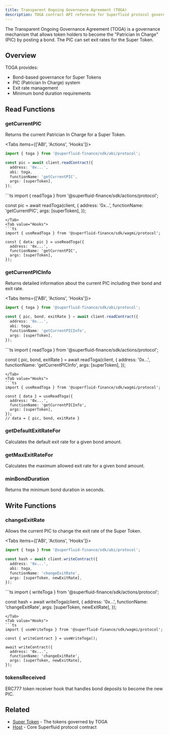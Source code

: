 ```yaml
---
title: Transparent Ongoing Governance Agreement (TOGA)
description: TOGA contract API reference for Superfluid protocol governance
---
```



The Transparent Ongoing Governance Agreement (TOGA) is a governance mechanism that allows token holders to become the "Patrician In Charge" (PIC) by posting a bond. The PIC can set exit rates for the Super Token.

## Overview

TOGA provides:
- Bond-based governance for Super Tokens
- PIC (Patrician In Charge) system
- Exit rate management
- Minimum bond duration requirements

## Read Functions

### getCurrentPIC

Returns the current Patrician In Charge for a Super Token.

<Tabs items={['ABI', 'Actions', 'Hooks']}>
<Tab value="ABI">
```ts
import { toga } from '@superfluid-finance/sdk/abi/protocol';

const pic = await client.readContract({
  address: '0x...',
  abi: toga,
  functionName: 'getCurrentPIC',
  args: [superToken],
});
```
</Tab>
<Tab value="Actions">
```ts
import { readToga } from '@superfluid-finance/sdk/actions/protocol';

const pic = await readToga(client, {
  address: '0x...',
  functionName: 'getCurrentPIC',
  args: [superToken],
});
```
</Tab>
<Tab value="Hooks">
```ts
import { useReadToga } from '@superfluid-finance/sdk/wagmi/protocol';

const { data: pic } = useReadToga({
  address: '0x...',
  functionName: 'getCurrentPIC',
  args: [superToken],
});
```
</Tab>
</Tabs>

### getCurrentPICInfo

Returns detailed information about the current PIC including their bond and exit rate.

<Tabs items={['ABI', 'Actions', 'Hooks']}>
<Tab value="ABI">
```ts
import { toga } from '@superfluid-finance/sdk/abi/protocol';

const { pic, bond, exitRate } = await client.readContract({
  address: '0x...',
  abi: toga,
  functionName: 'getCurrentPICInfo',
  args: [superToken],
});
```
</Tab>
<Tab value="Actions">
```ts
import { readToga } from '@superfluid-finance/sdk/actions/protocol';

const { pic, bond, exitRate } = await readToga(client, {
  address: '0x...',
  functionName: 'getCurrentPICInfo',
  args: [superToken],
});
```
</Tab>
<Tab value="Hooks">
```ts
import { useReadToga } from '@superfluid-finance/sdk/wagmi/protocol';

const { data } = useReadToga({
  address: '0x...',
  functionName: 'getCurrentPICInfo',
  args: [superToken],
});
// data = { pic, bond, exitRate }
```
</Tab>
</Tabs>

### getDefaultExitRateFor

Calculates the default exit rate for a given bond amount.

### getMaxExitRateFor

Calculates the maximum allowed exit rate for a given bond amount.

### minBondDuration

Returns the minimum bond duration in seconds.

## Write Functions

### changeExitRate

Allows the current PIC to change the exit rate of the Super Token.

<Tabs items={['ABI', 'Actions', 'Hooks']}>
<Tab value="ABI">
```ts
import { toga } from '@superfluid-finance/sdk/abi/protocol';

const hash = await client.writeContract({
  address: '0x...',
  abi: toga,
  functionName: 'changeExitRate',
  args: [superToken, newExitRate],
});
```
</Tab>
<Tab value="Actions">
```ts
import { writeToga } from '@superfluid-finance/sdk/actions/protocol';

const hash = await writeToga(client, {
  address: '0x...',
  functionName: 'changeExitRate',
  args: [superToken, newExitRate],
});
```
</Tab>
<Tab value="Hooks">
```ts
import { useWriteToga } from '@superfluid-finance/sdk/wagmi/protocol';

const { writeContract } = useWriteToga();

await writeContract({
  address: '0x...',
  functionName: 'changeExitRate',
  args: [superToken, newExitRate],
});
```
</Tab>
</Tabs>

### tokensReceived

ERC777 token receiver hook that handles bond deposits to become the new PIC.

## Related

- [Super Token](/docs/api/essential/super-token) - The tokens governed by TOGA
- [Host](/docs/api/advanced/host) - Core Superfluid protocol contract